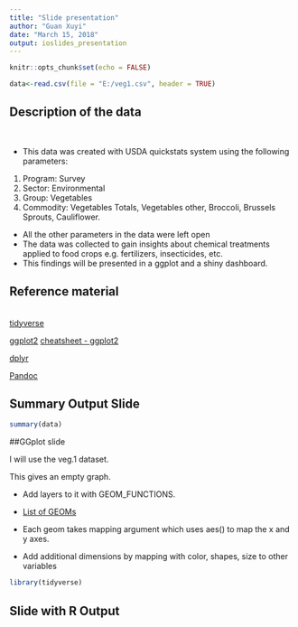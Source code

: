 ---
title: "Slide presentation"
author: "Guan Xuyi"
date: "March 15, 2018"
output: ioslides_presentation
---

```{r setup, include=FALSE}
knitr::opts_chunk$set(echo = FALSE)
```

```{r}
data<-read.csv(file = "E:/veg1.csv", header = TRUE)
```

## Description of the data

<br>
</center>

- This data was created with USDA quickstats system using the following parameters:
1. Program: Survey
2. Sector: Environmental
3. Group: Vegetables
4. Commodity: Vegetables Totals, Vegetables other, Broccoli, Brussels Sprouts, Cauliflower.
- All the other parameters in the data were left open
- The data was collected to gain insights about chemical treatments applied to food crops e.g. fertilizers, insecticides, etc.
- This findings will be presented in a ggplot and a shiny dashboard.

## Reference material
<br>
 [tidyverse](https://www.tidyverse.org/) 

 [ggplot2](http://ggplot2.org/)
[cheatsheet - ggplot2](https://www.rstudio.com/wp-content/uploads/2015/03/ggplot2-cheatsheet.pdf)

 [dplyr](https://stackoverflow.com/tags/dplyr/info)  

 [Pandoc](http://pandoc.org/index.html)  



## Summary Output Slide
```{r echo=FALSE}
summary(data)
```

##GGplot slide
 
 I will use the veg.1 dataset.
 
 This gives an empty graph.
 
* Add layers to it with GEOM_FUNCTIONS.  

* [List of GEOMs](http://bit.ly/2Em0BsV) 

* Each geom takes mapping argument which uses aes() to map the x and y axes.  

* Add additional dimensions by mapping with color, shapes, size to other variables 

```{r echo=FALSE, message=FALSE}
library(tidyverse)

```


## Slide with R Output




